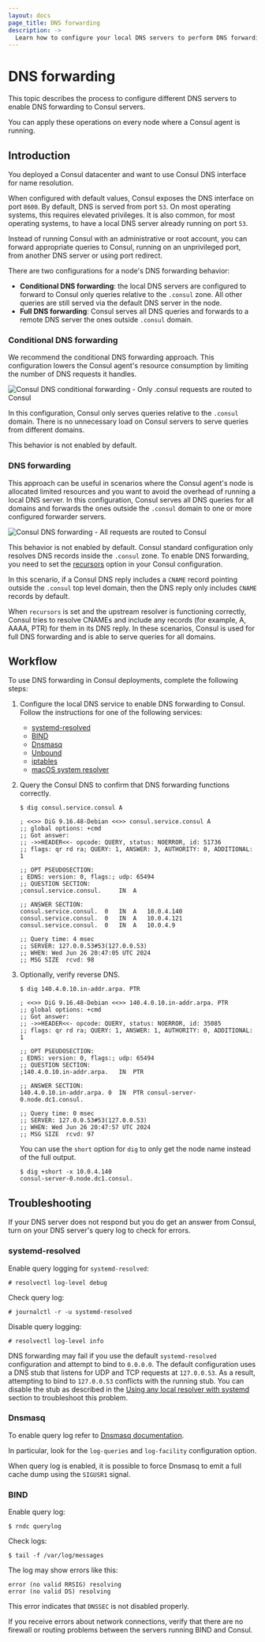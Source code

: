 ```yaml
---
layout: docs
page_title: DNS forwarding
description: ->
  Learn how to configure your local DNS servers to perform DNS forwarding to Consul servers.
---
```


# DNS forwarding

This topic describes the process to configure different DNS servers to enable DNS forwarding to Consul servers.

You can apply these operations on every node where a Consul agent is running.

## Introduction

You deployed a Consul datacenter and want to use Consul DNS interface for name resolution.

When configured with default values, Consul exposes the DNS interface on port `8600`. By default, DNS is served from port `53`. On most operating systems, this requires elevated privileges. It is also common, for most operating systems, to have a local DNS server already running on port `53`.

Instead of running Consul with an administrative or root account, you can forward appropriate queries to Consul, running on an unprivileged port, from another DNS server or using port redirect.

There are two configurations for a node's DNS forwarding behavior:
 - **Conditional DNS forwarding**: the local DNS servers are configured to forward to Consul only queries relative to the `.consul` zone. All other queries are still served via the default DNS server in the node.
 - **Full DNS forwarding**: Consul serves all DNS queries and forwards to a remote DNS server the ones outside `.consul` domain.

### Conditional DNS forwarding

We recommend the conditional DNS forwarding approach. This configuration lowers the Consul agent's resource consumption by limiting the number of DNS requests it handles. 

![Consul DNS conditional forwarding - Only .consul requests are routed to Consul](/img/consul-dns-conditional-forwarding.png)

In this configuration, Consul only serves queries relative to the `.consul` domain. There is no unnecessary load on Consul servers to serve queries from different domains.

This behavior is not enabled by default.

### DNS forwarding

This approach can be useful in scenarios where the Consul agent's node is allocated limited resources and you want to avoid the overhead of running a local DNS server. In this configuration, Consul serves all DNS queries for all domains and forwards the ones outside the `.consul` domain to one or more configured forwarder servers.

![Consul DNS forwarding - All requests are routed to Consul](/img/consul-dns-forwarding.png)

This behavior is not enabled by default. Consul standard configuration only resolves DNS records inside the `.consul` zone. To enable DNS forwarding, you need to set the [recursors](/consul/docs/agent/config/config-files#recursors) option in your Consul configuration.

In this scenario, if a Consul DNS reply includes a `CNAME` record pointing outside the `.consul` top level domain, then the DNS reply only includes `CNAME` records by default. 

When `recursors` is set and the upstream resolver is functioning correctly, Consul tries to resolve CNAMEs and include any records (for example, A, AAAA, PTR) for them in its DNS reply. In these scenarios, Consul is used for full DNS forwarding and is able to serve queries for all domains.

## Workflow

To use DNS forwarding in Consul deployments, complete the following steps:

1. Configure the local DNS service to enable DNS forwarding to Consul. Follow the instructions for one of the following services:
  
    - [systemd-resolved](/consul/docs/services/discovery/dns-forwarding/enable#systemd-resolved)
    - [BIND](/consul/docs/services/discovery/dns-forwarding/enable#bind)
    - [Dnsmasq](/consul/docs/services/discovery/dns-forwarding/enable#dnsmasq)
    - [Unbound](/consul/docs/services/discovery/dns-forwarding/enable#unbound)
    - [iptables](/consul/docs/services/discovery/dns-forwarding/enable#iptables)
    - [macOS system resolver](/consul/docs/services/discovery/dns-forwarding/enable#macOS)

1. Query the Consul DNS to confirm that DNS forwarding functions correctly.

    ```shell-session
    $ dig consul.service.consul A
    
    ; <<>> DiG 9.16.48-Debian <<>> consul.service.consul A
    ;; global options: +cmd
    ;; Got answer:
    ;; ->>HEADER<<- opcode: QUERY, status: NOERROR, id: 51736
    ;; flags: qr rd ra; QUERY: 1, ANSWER: 3, AUTHORITY: 0, ADDITIONAL: 1
    
    ;; OPT PSEUDOSECTION:
    ; EDNS: version: 0, flags:; udp: 65494
    ;; QUESTION SECTION:
    ;consul.service.consul.		IN	A
    
    ;; ANSWER SECTION:
    consul.service.consul.	0	IN	A	10.0.4.140
    consul.service.consul.	0	IN	A	10.0.4.121
    consul.service.consul.	0	IN	A	10.0.4.9
    
    ;; Query time: 4 msec
    ;; SERVER: 127.0.0.53#53(127.0.0.53)
    ;; WHEN: Wed Jun 26 20:47:05 UTC 2024
    ;; MSG SIZE  rcvd: 98
    
    ```

1. Optionally, verify reverse DNS.

    ```shell-session
    $ dig 140.4.0.10.in-addr.arpa. PTR
    
    ; <<>> DiG 9.16.48-Debian <<>> 140.4.0.10.in-addr.arpa. PTR
    ;; global options: +cmd
    ;; Got answer:
    ;; ->>HEADER<<- opcode: QUERY, status: NOERROR, id: 35085
    ;; flags: qr rd ra; QUERY: 1, ANSWER: 1, AUTHORITY: 0, ADDITIONAL: 1
    
    ;; OPT PSEUDOSECTION:
    ; EDNS: version: 0, flags:; udp: 65494
    ;; QUESTION SECTION:
    ;140.4.0.10.in-addr.arpa.	IN	PTR
    
    ;; ANSWER SECTION:
    140.4.0.10.in-addr.arpa. 0	IN	PTR	consul-server-0.node.dc1.consul.
    
    ;; Query time: 0 msec
    ;; SERVER: 127.0.0.53#53(127.0.0.53)
    ;; WHEN: Wed Jun 26 20:47:57 UTC 2024
    ;; MSG SIZE  rcvd: 97
    
    ```
    
    You can use the `short` option for `dig` to only get the node name instead of the full output.

    ```shell-session
    $ dig +short -x 10.0.4.140
    consul-server-0.node.dc1.consul.
    ```

## Troubleshooting

If your DNS server does not respond but you do get an answer from Consul, turn on your DNS server's query log to check for errors.

### systemd-resolved

Enable query logging for `systemd-resolved`:

```shell-session
# resolvectl log-level debug
```

Check query log:

```shell-session
# journalctl -r -u systemd-resolved
```

Disable query logging:

```shell-session
# resolvectl log-level info
```

DNS forwarding may fail if you use the default `systemd-resolved` configuration and attempt to bind to `0.0.0.0`. The default configuration uses a DNS stub that listens for UDP and TCP requests at `127.0.0.53`. As a result, attempting to bind to `127.0.0.53` conflicts with the running stub. You can disable the stub as described in the [Using any local resolver with systemd](/consul/docs/services/discovery/dns-forwarding/enable#using-any-local-resolver-with-systemd) section to troubleshoot this problem.

### Dnsmasq

To enable query log refer to [Dnsmasq documentation](https://thekelleys.org.uk/dnsmasq/docs/dnsmasq-man.html).

In particular, look for the `log-queries` and `log-facility` configuration option.

When query log is enabled, it is possible to force Dnsmasq to emit a full cache dump using the `SIGUSR1` signal.

### BIND

Enable query log:

```shell-session
$ rndc querylog
```

Check logs:

```shell-session
$ tail -f /var/log/messages
```

The log may show errors like this:

<CodeBlockConfig hideClipboard>

```plaintext
error (no valid RRSIG) resolving
error (no valid DS) resolving
```

</CodeBlockConfig>

This error indicates that `DNSSEC` is not disabled properly.

If you receive errors about network connections, verify that there are no firewall
or routing problems between the servers running BIND and Consul.
